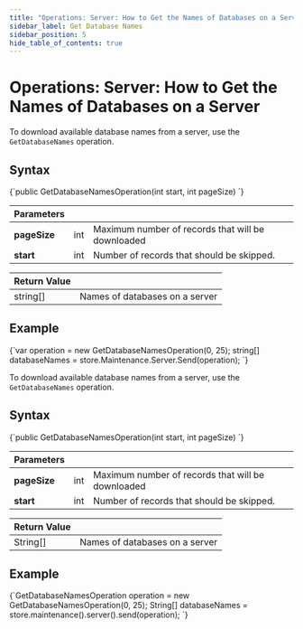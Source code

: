---
title: "Operations: Server: How to Get the Names of Databases on a Server"
sidebar_label: Get Database Names
sidebar_position: 5
hide_table_of_contents: true
---




# Operations: Server: How to Get the Names of Databases on a Server
<LanguageSwitcher supportedLanguages={supportedLanguages} />
<LanguageContent language="csharp">


To download available database names from a server, use the `GetDatabaseNames` operation.

## Syntax

<TabItem value="get_db_names_interface" label="get_db_names_interface">
<CodeBlock language="csharp">
{`public GetDatabaseNamesOperation(int start, int pageSize)
`}
</CodeBlock>
</TabItem>

| Parameters | | |
| ------------- | ------------- | ----- |
| **pageSize** | int | Maximum number of records that will be downloaded |
| **start** | int | Number of records that should be skipped. |

| Return Value | |
| ------------- | ----- |
| string[] | Names of databases on a server |

## Example

<TabItem value="get_db_names_sample" label="get_db_names_sample">
<CodeBlock language="csharp">
{`var operation = new GetDatabaseNamesOperation(0, 25);
string[] databaseNames = store.Maintenance.Server.Send(operation);
`}
</CodeBlock>
</TabItem>

</LanguageContent>
<LanguageContent language="java">


To download available database names from a server, use the `GetDatabaseNames` operation.

## Syntax

<TabItem value="get_db_names_interface" label="get_db_names_interface">
<CodeBlock language="java">
{`public GetDatabaseNamesOperation(int start, int pageSize)
`}
</CodeBlock>
</TabItem>

| Parameters | | |
| ------------- | ------------- | ----- |
| **pageSize** | int | Maximum number of records that will be downloaded |
| **start** | int | Number of records that should be skipped. |

| Return Value | |
| ------------- | ----- |
| String[] | Names of databases on a server |

## Example

<TabItem value="get_db_names_sample" label="get_db_names_sample">
<CodeBlock language="java">
{`GetDatabaseNamesOperation operation = new GetDatabaseNamesOperation(0, 25);
String[] databaseNames = store.maintenance().server().send(operation);
`}
</CodeBlock>
</TabItem>

</LanguageContent>

<!---

-->